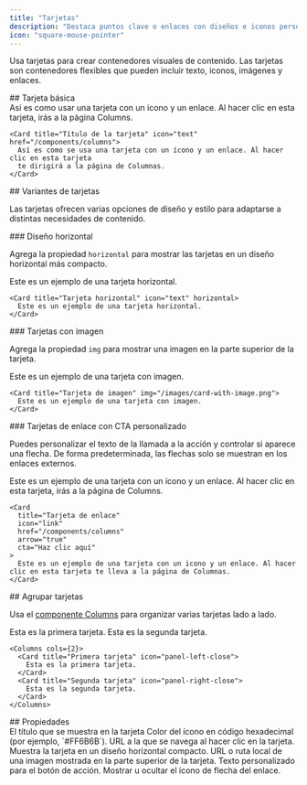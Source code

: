 ```yaml
---
title: "Tarjetas"
description: "Destaca puntos clave o enlaces con diseños e iconos personalizables"
icon: "square-mouse-pointer"
---
```



Usa tarjetas para crear contenedores visuales de contenido. Las tarjetas son contenedores flexibles que pueden incluir texto, iconos, imágenes y enlaces.

<div id="basic-card">
  ## Tarjeta básica
</div>

<Card title="Card title" icon="text" href="/es/es/components/columns">
  Así es como usar una tarjeta con un icono y un enlace. Al hacer clic en esta tarjeta,
  irás a la página Columns.
</Card>

```mdx Card example
<Card title="Título de la tarjeta" icon="text" href="/components/columns">
  Así es como se usa una tarjeta con un ícono y un enlace. Al hacer clic en esta tarjeta
  te dirigirá a la página de Columnas.
</Card>
```

<div id="card-variations">
  ## Variantes de tarjetas
</div>

Las tarjetas ofrecen varias opciones de diseño y estilo para adaptarse a distintas necesidades de contenido.

<div id="horizontal-layout">
  ### Diseño horizontal
</div>

Agrega la propiedad `horizontal` para mostrar las tarjetas en un diseño horizontal más compacto.

<Card title="Tarjeta horizontal" icon="text" horizontal>
  Este es un ejemplo de una tarjeta horizontal.
</Card>

```mdx Horizontal card example
<Card title="Tarjeta horizontal" icon="text" horizontal>
  Este es un ejemplo de una tarjeta horizontal.
</Card>
```

<div id="image-cards">
  ### Tarjetas con imagen
</div>

Agrega la propiedad `img` para mostrar una imagen en la parte superior de la tarjeta.

<Card title="Tarjeta con imagen" img="https://mintlify-assets.b-cdn.net/yosemite.jpg">
  Este es un ejemplo de una tarjeta con imagen.
</Card>

```mdx Image card example
<Card title="Tarjeta de imagen" img="/images/card-with-image.png">
  Este es un ejemplo de una tarjeta con imagen.
</Card>
```

<div id="link-cards-with-custom-ctas">
  ### Tarjetas de enlace con CTA personalizado
</div>

Puedes personalizar el texto de la llamada a la acción y controlar si aparece una flecha. De forma predeterminada, las flechas solo se muestran en los enlaces externos.

<Card title="Link card" icon="link" href="/es/es/components/columns" arrow="true" cta="Haz clic aquí">
  Este es un ejemplo de una tarjeta con un ícono y un enlace. Al hacer clic en esta tarjeta, irás a la página de Columns.
</Card>

```mdx Link card example
<Card
  title="Tarjeta de enlace"
  icon="link"
  href="/components/columns"
  arrow="true"
  cta="Haz clic aquí"
>
  Este es un ejemplo de una tarjeta con un icono y un enlace. Al hacer clic en esta tarjeta te lleva a la página de Columnas.
</Card>
```

<div id="grouping-cards">
  ## Agrupar tarjetas
</div>

Usa el [componente Columns](/es/es/components/columns) para organizar varias tarjetas lado a lado.

<Columns cols={2}>
  <Card title="Primera tarjeta" icon="panel-left-close">
    Esta es la primera tarjeta.
  </Card>

  <Card title="Segunda tarjeta" icon="panel-right-close">
    Esta es la segunda tarjeta.
  </Card>
</Columns>

```mdx Columns example
<Columns cols={2}>
  <Card title="Primera tarjeta" icon="panel-left-close">
    Esta es la primera tarjeta.
  </Card>
  <Card title="Segunda tarjeta" icon="panel-right-close">
    Esta es la segunda tarjeta.
  </Card>
</Columns>
```

<div id="properties">
  ## Propiedades
</div>

<ResponseField name="title" type="string" required>
  El título que se muestra en la tarjeta
</ResponseField>

<IconsOptional />

<ResponseField name="color" type="string">
  Color del ícono en código hexadecimal (por ejemplo, `#FF6B6B`).
</ResponseField>

<ResponseField name="href" type="string">
  URL a la que se navega al hacer clic en la tarjeta.
</ResponseField>

<ResponseField name="horizontal" type="boolean">
  Muestra la tarjeta en un diseño horizontal compacto.
</ResponseField>

<ResponseField name="img" type="string">
  URL o ruta local de una imagen mostrada en la parte superior de la tarjeta.
</ResponseField>

<ResponseField name="cta" type="string">
  Texto personalizado para el botón de acción.
</ResponseField>

<ResponseField name="arrow" type="boolean">
  Mostrar u ocultar el ícono de flecha del enlace.
</ResponseField>